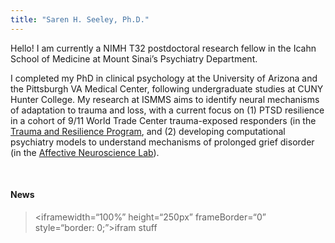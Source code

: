 ```yaml
---
title: "Saren H. Seeley, Ph.D."
---
```


Hello! I am currently a NIMH T32 postdoctoral research fellow in the Icahn School of Medicine at Mount Sinai's Psychiatry Department.</p>

I completed my PhD in clinical psychology at the University of Arizona and the Pittsburgh VA Medical Center, following undergraduate studies at CUNY Hunter College. My research at ISMMS aims to identify neural mechanisms of adaptation to trauma and loss, with a current focus on (1) PTSD resilience in a cohort of 9/11 World Trade Center trauma-exposed responders (in the [Trauma and Resilience Program](https://wwwn.cdc.gov/ResearchGateway/ResearchProjects/Details/132), and (2) developing computational psychiatry models to understand mechanisms of prolonged grief disorder (in the [Affective Neuroscience Lab](https://labs.neuroscience.mssm.edu/project/schiller-lab/)).

<p></p>&nbsp;
<p></p>


#### News

><iframewidth="100%" height="250px" frameBorder="0" style="border: 0;">ifram stuff</iframe>

